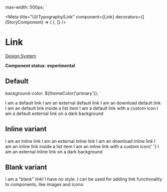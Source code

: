 
  max-width: 500px;
`

<Meta
  title="UI/Typography/Link"
  component={Link}
  decorators={[
    (StoryComponent) => (
      <Decorator>
        <StoryComponent />
      </Decorator>
    ),
  ]}
/>

# Link

[Design System](https://designsystem.amsterdam.nl/7awj1hc9f/p/4701a1-links)

**Component status: experimental**

## Default

  background-color: ${themeColor('primary')};
`

<Canvas>
  <Story name="Default">
    <Fragment>
      <List>
        <ListItem>
          <Link href="/">I am a default link</Link>
        </ListItem>
        <ListItem>
          <Link icon="external" href="/">
            I am an external default link
          </Link>
        </ListItem>
        <ListItem>
          <Link icon="download" href="/">
            I am an download default link
          </Link>
        </ListItem>
        <ListItem>
          <Link inList href="/">
            I am an default link inside a list item
          </Link>
        </ListItem>
        <ListItem>
          <Link href="/">
            <span>I am a default link with a custom icon</span>
            <Icon size={20}>
              <Alert />
            </Icon>
          </Link>
        </ListItem>
        <DarkListItem>
          <Link darkBackground icon="external" href="/">
            I am a default external link on a dark background
          </Link>
        </DarkListItem>
      </List>
    </Fragment>
  </Story>
</Canvas>

## Inline variant

<Canvas>
  <Story name="Inline variant">
    <Fragment>
      <List>
        <ListItem>
          <Link href="/" variant="inline">
            I am an inline link
          </Link>
        </ListItem>
        <ListItem>
          <Link href="/" variant="inline" icon="external">
            I am an external inline link
          </Link>
        </ListItem>
        <ListItem>
          <Link href="/" variant="inline" icon="download">
            I am an download inline link
          </Link>
        </ListItem>
        <ListItem>
          <Link href="/" variant="inline" inList>
            I am an inline link inside a list item
          </Link>
        </ListItem>
        <ListItem>
          <Link href="/" variant="inline">
            <span>I am an inline link with a custom icon</span>{' '}
            <Icon size={20}>
              <Alert />
            </Icon>
          </Link>
        </ListItem>
        <DarkListItem>
          <Link darkBackground href="/" variant="inline" icon="external">
            I am an external inline link on a dark background
          </Link>
        </DarkListItem>
      </List>
    </Fragment>
  </Story>
</Canvas>

## Blank variant

<Canvas>
  <Story name="Blank variant">
    <Fragment>
      <List>
        <ListItem>
          <Link href="/" variant="blank">
            I am a &quot;blank&quot; link! I have no style. I can be used for
            adding link functionality to components, like images and icons:
          </Link>
        </ListItem>
        <ListItem>
          <Link href="/" variant="blank">
            <Icon>
              <Alert />
            </Icon>
          </Link>
        </ListItem>
      </List>
    </Fragment>
  </Story>
</Canvas>
